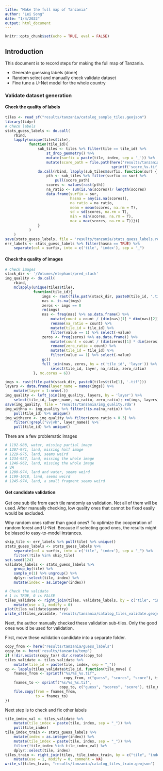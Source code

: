 ```yaml
---
title: "Make the full map of Tanzania"
author: "Lei Song"
date: "1/4/2022"
output: html_document
---
```


```r
knitr::opts_chunk$set(echo = TRUE, eval = FALSE)
```

## Introduction

This document is to record steps for making the full map of Tanzania.

- Generate guessing labels (done)
- Random select and manually check validate dataset
- Fine tune a U-Net model for the whole country

### Validate dataset generation
#### Check the quality of labels
```r
tiles <- read_sf("results/tanzania/catalog_sample_tiles.geojson")
library(tidyr)
# Check labels
stats_guess_labels <- do.call(
    rbind, 
    lapply(unique(tiles$tile), 
           function(tile_id){
               sub_tiles <- tiles %>% filter(tile == tile_id) %>% 
                   st_drop_geometry() %>% 
                   mutate(surfix = paste(tile, index, sep = '_')) %>% 
                   mutate(score_path = file.path(here('results/tanzania/guess_labels'),
                                                 sprintf('score_%s.tif', surfix)))
               do.call(rbind, lapply(sub_tiles$surfix, function(sur) {
                   pth <- sub_tiles %>% filter(surfix == sur) %>% 
                       pull(score_path)
                   scores <- values(rast(pth))
                   na_ratio <- sum(is.na(scores))/ length(scores)
                   data.frame(surfix = sur,
                              hasna = any(is.na(scores)), 
                              na_ratio = na_ratio,
                              mean = mean(scores, na.rm = T),
                              sd = sd(scores, na.rm = T),
                              min = min(scores, na.rm = T),
                              max = max(scores, na.rm = T))}))
               }
           )
    )
save(stats_guess_labels, file = 'results/tanzania/stats_guess_labels.rda')
err_labels <- stats_guess_labels %>% filter(hasna == TRUE) %>% 
    separate(col = surfix, into = c('tile', 'index'), sep = "_")
```

#### Check the quality of images

```r
# Check images
stack_dir <- '/Volumes/elephant/pred_stack'
img_quality <- do.call(
    rbind, 
    mclapply(unique(tiles$tile), 
             function(tile_id){
                 imgs <- rast(file.path(stack_dir, paste0(tile_id, '.tif')))
                 nas <- is.na(imgs)
                 zeros <- imgs == 0
                 rm(imgs)
                 nas <- freq(nas) %>% as.data.frame() %>% 
                     mutate(count = count / (dim(nas)[1] * dim(nas)[2])) %>% 
                     rename(na_ratio = count) %>% 
                     mutate(tile_id = tile_id) %>% 
                     filter(value == 1) %>% select(-value)
                 zeros <- freq(zeros) %>% as.data.frame() %>% 
                     mutate(count = count / (dim(zeros)[1] * dim(zeros)[2])) %>% 
                     rename(zero_ratio = count) %>% 
                     mutate(tile_id = tile_id) %>% 
                     filter(value == 1) %>% select(-value)
                 gc()
                 full_join(nas, zeros, by = c('tile_id', 'layer')) %>% 
                     select(tile_id, layer, na_ratio, zero_ratio)
             }, mc.cores = 6))

imgs <- rast(file.path(stack_dir, paste0(tiles$tile[1], '.tif')))
layers <- data.frame(layer_name = names(imgs)) %>% 
    mutate(layer = 1:nrow(.))
img_quality <- left_join(img_quality, layers, by = 'layer') %>% 
    select(tile_id, layer_name, na_ratio, zero_ratio); rm(imgs, layers)
save(img_quality, file = 'results/tanzania/img_quality.rda')
img_withna <- img_quality %>% filter(!is.na(na_ratio)) %>% 
    pull(tile_id) %>% unique()
img_withzero <- img_quality %>% filter(zero_ratio > 0.3) %>% 
    filter(!grepl("vv|vh", layer_name)) %>% 
    pull(tile_id) %>% unique()
```

There are a few problematic images

```r
# 1192-988, water, missing partial image
# 1207-971, land, missing half image
# 1229-975, land, seems weird
# 1234-957, land, missing the whole image
# 1246-962, land, missing the whole image
# VH
# 1200-974, land and water, seems weird
# 1199-1018, land, seems weird
# 1245-974, land, a small fragment seems weird
```

#### Get candidate validation

Get one sub tile from each tile randomly as validation. Not all of them will be used. After manually checking, low quality ones that cannot be fixed easily would be excluded.

Why random ones rather than good ones? To optimize the cooperation of random forest and U-Net. Because if selecting good ones, the results might be biased to easy-to-model instances.
```r
skip_tile <- err_labels %>% pull(tile) %>% unique()
stats_guess_labels <- stats_guess_labels %>% 
    separate(col = surfix, into = c('tile', 'index'), sep = "_") %>% 
    filter(!tile %in% skip_tile)
set.seed(124)
validate_labels <- stats_guess_labels %>% 
    group_by(tile) %>% 
    sample_n(1) %>% ungroup() %>% 
    dplyr::select(tile, index) %>% 
    mutate(index = as.integer(index))

# Check the validate
# 1 is TRUE, 0 is FALSE
tiles_validate <- right_join(tiles, validate_labels, by = c("tile", "index")) %>% 
    mutate(use = 1, modify = 0)
plot(tiles_validate$geometry)
write_sf(tiles_validate, "results/tanzania/catalog_tiles_validate.geojson")
```

Next, the author manually checked these validation sub-tiles. Only the good ones would be used for validation.

First, move these validation candidate into a separate folder.

```r
copy_from <- here("results/tanzania/guess_labels")
copy_to <- here('results/tanzania/temp')
if (!dir.exists(copy_to)) dir.create(copy_to)
tiles_validate <- tiles_validate %>% 
    mutate(tile_id = paste(tile, index, sep = "_"))
cp <- lapply(tiles_validate$tile_id, function(tile_move) {
    fnames_from <- sprintf("%s/%s_%s.tif", 
                           copy_from, c("guess", "scores", "score"), tile_move)
    fnames_to <- sprintf("%s/%s_%s.tif", 
                         copy_to, c("guess", "scores", "score"), tile_move)
    file.copy(from = fnames_from, 
              to = fnames_to)
})
```

Next step is to check and fix other labels

```r
tile_index_val <- tiles_validate %>% 
    mutate(tile_index = paste(tile, index, sep = "_")) %>% 
    pull(tile_index)
tile_index_train <- stats_guess_labels %>% 
    mutate(index = as.integer(index)) %>% 
    mutate(tile_index = paste(tile, index, sep = "_")) %>% 
    filter(!tile_index %in% tile_index_val) %>% 
    dplyr::select(tile, index)
tiles_train <- right_join(tiles, tile_index_train, by = c("tile", "index")) %>% 
    mutate(use = 1, modify = 0, comment = NA)
write_sf(tiles_train, "results/tanzania/catalog_tiles_train.geojson")
```

